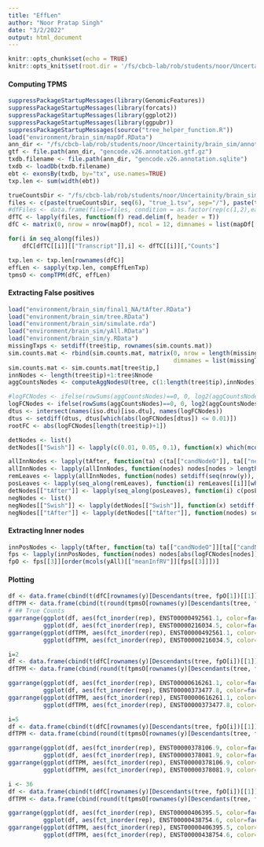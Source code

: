 ```yaml
---
title: "EffLen"
author: "Noor Pratap Singh"
date: "3/2/2022"
output: html_document
---
```


```r
knitr::opts_chunk$set(echo = TRUE)
knitr::opts_knit$set(root.dir = '/fs/cbcb-lab/rob/students/noor/Uncertainity/treeTerminusScripts')
```

#### Computing TPMS
```r
suppressPackageStartupMessages(library(GenomicFeatures))
suppressPackageStartupMessages(library(forcats))
suppressPackageStartupMessages(library(ggplot2))
suppressPackageStartupMessages(library(ggpubr))
suppressPackageStartupMessages(source("tree_helper_function.R"))
load("environment/brain_sim/mapDf.RData")
ann_dir <- "/fs/cbcb-lab/rob/students/noor/Uncertainity/brain_sim/annotation"
gtf <- file.path(ann_dir, "gencode.v26.annotation.gtf.gz")
txdb.filename <- file.path(ann_dir, "gencode.v26.annotation.sqlite")
txdb <- loadDb(txdb.filename)
ebt <- exonsBy(txdb, by="tx", use.names=TRUE)
txp.len <- sum(width(ebt))

trueCountsDir <- "/fs/cbcb-lab/rob/students/noor/Uncertainity/brain_sim/mode=no_gc_bias/reads_fastq"
files <- c(paste(trueCountsDir, seq(6), "true_1.tsv", sep="/"), paste(trueCountsDir, seq(6), "true_2.tsv", sep="/"))
#dfFiles <- data.frame(files=files, condition = as.factor(rep(c(1,2),each=6)))
dfTC <- lapply(files, function(f) read.delim(f, header = T))
dfC <- matrix(0, nrow = nrow(mapDf), ncol = 12, dimnames = list(mapDf[["TXNAME"]], paste(outer(c(1:6), c(1:2), function(x,y) paste(x,y,sep="_")))))

for(i in seq_along(files))
    dfC[dfTC[[i]][["Transcript"]],i] <- dfTC[[i]][,"Counts"]

txp.len <- txp.len[rownames(dfC)]
effLen <- sapply(txp.len, compEffLenTxp)
tpmsO <- compTPM(dfC, effLen)
```


#### Extracting False positives
```r
load("environment/brain_sim/final1_NA/tAfter.RData")
load("environment/brain_sim/tree.RData")
load("environment/brain_sim/simulate.rda")
load("environment/brain_sim/yAll.RData")
load("environment/brain_sim/y.RData")
missingTxps <- setdiff(tree$tip, rownames(sim.counts.mat))
sim.counts.mat <- rbind(sim.counts.mat, matrix(0, nrow = length(missingTxps), ncol = ncol(sim.counts.mat),
                                               dimnames = list(missingTxps, colnames(sim.counts.mat))))
sim.counts.mat <- sim.counts.mat[tree$tip,]
innNodes <- length(tree$tip)+1:tree$Nnode
aggCountsNodes <- computeAggNodesU(tree, c(1:length(tree$tip),innNodes), sim.counts.mat)

#logFCNodes <- ifelse(rowSums(aggCountsNodes)==0, 0, log2(aggCountsNodes[,2]/aggCountsNodes[,1]))
logFCNodes <- ifelse(rowSums(aggCountsNodes)==0, 0, log2(aggCountsNodes[,2]+1)- log2(aggCountsNodes[,1]+1))
dtus <- intersect(names(iso.dtu)[iso.dtu], names(logFCNodes))
dtus <- setdiff(dtus, dtus[which(abs(logFCNodes[dtus]) <= 0.01)])
rootFC <- abs(logFCNodes[length(tree$tip)+1])

detNodes <- list()
detNodes[["Swish"]] <- lapply(c(0.01, 0.05, 0.1), function(x) which(mcols(y)[,"qvalue"] <= x ))

allInnNodes <- lapply(tAfter, function(ta) c(ta[["candNodeO"]], ta[["negNodeO"]], ta[["naNodeO"]]))
allInnNodes <- lapply(allInnNodes, function(nodes) nodes[nodes > length(tree$tip)])
remLeaves <- lapply(allInnNodes, function(nodes) setdiff(seq(nrow(y)), unlist(Descendants(tree, nodes))))
posLeaves <- lapply(seq_along(remLeaves), function(i) remLeaves[[i]][which(mcols(y)[remLeaves[[i]],"qvalue"] < c(0.01,0.05,0.1)[i])])
detNodes[["tAfter"]] <- lapply(seq_along(posLeaves), function(i) c(posLeaves[[i]], tAfter[[i]][["candNodeO"]][tAfter[[i]][["candNodeO"]] > length(tree$tip)]))
negNodes <- list()
negNodes[["Swish"]] <- lapply(detNodes[["Swish"]], function(x) setdiff(seq(nrow(y)), x))
negNodes[["tAfter"]] <- lapply(detNodes[["tAfter"]], function(nodes) setdiff(seq(nrow(y)), unlist(Descendants(tree, nodes))))
```

#### Extracting Inner nodes
```r
innPosNodes <- lapply(tAfter, function(ta) ta[["candNodeO"]][ta[["candNodeO"]] > length(tree$tip)])
fps <- lapply(innPosNodes, function(nodes) nodes[abs(logFCNodes[nodes]) < rootFC])
fpO <- fps[[3]][order(mcols(yAll)[["meanInfRV"]][fps[[3]]])]
```

#### Plotting

```r
df <- data.frame(cbind(t(dfC[rownames(y)[Descendants(tree, fpO[1])[[1]]],]), rep=colnames(y), cond=rep(c(1,2),each=6)))
dfTPM <- data.frame(cbind(t(round(tpmsO[rownames(y)[Descendants(tree, fpO[1])[[1]]],],2)), rep=colnames(y), cond=rep(c(1,2),each=6)))
# ## True Counts
ggarrange(ggplot(df, aes(fct_inorder(rep), ENST00000492561.1, color=factor(cond))) + geom_point(),
          ggplot(df, aes(fct_inorder(rep), ENST00000216034.5, color=factor(cond))) + geom_point(), common.legend=T)
ggarrange(ggplot(dfTPM, aes(fct_inorder(rep), ENST00000492561.1, color=factor(cond))) + geom_point(),
          ggplot(dfTPM, aes(fct_inorder(rep), ENST00000216034.5, color=factor(cond))) + geom_point(), common.legend=T)
```

```r
i=2
df <- data.frame(cbind(t(dfC[rownames(y)[Descendants(tree, fpO[i])[[1]]],]), rep=colnames(y), cond=rep(c(1,2),each=6)))
dfTPM <- data.frame(cbind(round(t(tpmsO[rownames(y)[Descendants(tree, fpO[i])[[1]]],]),2), rep=colnames(y), cond=rep(c(1,2),each=6)))

ggarrange(ggplot(df, aes(fct_inorder(rep), ENST00000616261.1, color=factor(cond))) + geom_point(),
          ggplot(df, aes(fct_inorder(rep), ENST00000373477.8, color=factor(cond))) + geom_point(), common.legend=T)
ggarrange(ggplot(dfTPM, aes(fct_inorder(rep), ENST00000616261.1, color=factor(cond))) + geom_point(),
          ggplot(dfTPM, aes(fct_inorder(rep), ENST00000373477.8, color=factor(cond))) + geom_point(), common.legend=T)
```

```r
i=5
df <- data.frame(cbind(t(dfC[rownames(y)[Descendants(tree, fpO[i])[[1]]],]), rep=colnames(y), cond=rep(c(1,2),each=6)))
dfTPM <- data.frame(cbind(round(t(tpmsO[rownames(y)[Descendants(tree, fpO[i])[[1]]],]),2), rep=colnames(y), cond=rep(c(1,2),each=6)))

ggarrange(ggplot(df, aes(fct_inorder(rep), ENST00000378106.9, color=factor(cond))) + geom_point(),
          ggplot(df, aes(fct_inorder(rep), ENST00000378081.9, color=factor(cond))) + geom_point(), common.legend=T)
ggarrange(ggplot(dfTPM, aes(fct_inorder(rep), ENST00000378106.9, color=factor(cond))) + geom_point(),
          ggplot(dfTPM, aes(fct_inorder(rep), ENST00000378081.9, color=factor(cond))) + geom_point(), common.legend=T)
```

```r
i <- 36
df <- data.frame(cbind(t(dfC[rownames(y)[Descendants(tree, fpO[i])[[1]]],]), rep=colnames(y), cond=rep(c(1,2),each=6)))
dfTPM <- data.frame(cbind(round(t(tpmsO[rownames(y)[Descendants(tree, fpO[i])[[1]]],]),2), rep=colnames(y), cond=rep(c(1,2),each=6)))

ggarrange(ggplot(df, aes(fct_inorder(rep), ENST00000406395.5, color=factor(cond))) + geom_point(),
          ggplot(df, aes(fct_inorder(rep), ENST00000438754.6, color=factor(cond))) + geom_point(), common.legend=T)
ggarrange(ggplot(dfTPM, aes(fct_inorder(rep), ENST00000406395.5, color=factor(cond))) + geom_point(),
          ggplot(dfTPM, aes(fct_inorder(rep), ENST00000438754.6, color=factor(cond))) + geom_point(), common.legend=T)
```
